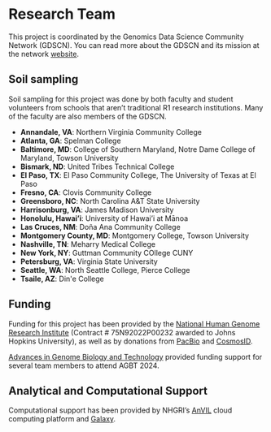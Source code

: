 # Research Team

This project is coordinated by the Genomics Data Science Community Network (GDSCN). You can read more about the GDSCN and its mission at the network [website](https://www.gdscn.org/home).

## Soil sampling 

Soil sampling for this project was done by both faculty and student volunteers from schools that aren't traditional R1 research institutions. Many of the faculty are also members of the GDSCN.

- **Annandale, VA**: Northern Virginia Community College
- **Atlanta, GA**: Spelman College
- **Baltimore, MD**: College of Southern Maryland, Notre Dame College of Maryland, Towson University
- **Bismark, ND**: United Tribes Technical College
- **El Paso, TX**: El Paso Community College, The University of Texas at El Paso
- **Fresno, CA**: Clovis Community College
- **Greensboro, NC**: North Carolina A&T State University
- **Harrisonburg, VA**: James Madison University
- **Honolulu, Hawai'i**: University of Hawai'i at Mānoa
- **Las Cruces, NM**: Doña Ana Community College
- **Montgomery County, MD**: Montgomery College, Towson University
- **Nashville, TN**: Meharry Medical College
- **New York, NY**: Guttman Community COllege CUNY
- **Petersburg, VA**: Virginia State University
- **Seattle, WA**: North Seattle College, Pierce College
- **Tsaile, AZ**: Din\'e College

## Funding

Funding for this project has been provided by the [National Human Genome Research Institute](https://www.genome.gov/) (Contract # 75N92022P00232 awarded to Johns Hopkins University), as well as by donations from [PacBio](https://www.pacb.com/) and [CosmosID](https://www.cosmosid.com/).

[Advances in Genome Biology and Technology](https://www.agbt.org/) provided funding support for several team members to attend AGBT 2024.

## Analytical and Computational Support

Computational support has been provided by NHGRI's [AnVIL](https://anvilproject.org/) cloud computing platform and [Galaxy](usegalaxy.org).


